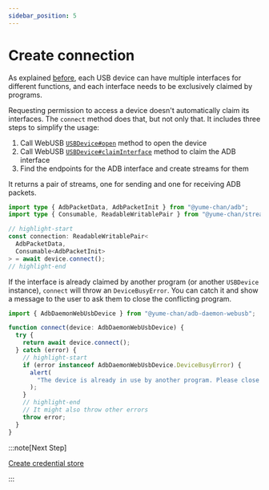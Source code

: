 ---
sidebar_position: 5
---

# Create connection

As explained [before](./index.mdx#exclusivity), each USB device can have multiple interfaces for different functions, and each interface needs to be exclusively claimed by programs.

Requesting permission to access a device doesn't automatically claim its interfaces. The `connect` method does that, but not only that. It includes three steps to simplify the usage:

1. Call WebUSB [`USBDevice#open`](https://developer.mozilla.org/en-US/docs/Web/API/USBDevice/open) method to open the device
2. Call WebUSB [`USBDevice#claimInterface`](https://developer.mozilla.org/en-US/docs/Web/API/USBDevice/claimInterface) method to claim the ADB interface
3. Find the endpoints for the ADB interface and create streams for them

It returns a pair of streams, one for sending and one for receiving ADB packets.

```ts transpile
import type { AdbPacketData, AdbPacketInit } from "@yume-chan/adb";
import type { Consumable, ReadableWritablePair } from "@yume-chan/stream-extra";

// highlight-start
const connection: ReadableWritablePair<
  AdbPacketData,
  Consumable<AdbPacketInit>
> = await device.connect();
// highlight-end
```

If the interface is already claimed by another program (or another `USBDevice` instance), `connect` will throw an `DeviceBusyError`. You can catch it and show a message to the user to ask them to close the conflicting program.

```ts transpile
import { AdbDaemonWebUsbDevice } from "@yume-chan/adb-daemon-webusb";

function connect(device: AdbDaemonWebUsbDevice) {
  try {
    return await device.connect();
  } catch (error) {
    // highlight-start
    if (error instanceof AdbDaemonWebUsbDevice.DeviceBusyError) {
      alert(
        "The device is already in use by another program. Please close the program and try again."
      );
    }
    // highlight-end
    // It might also throw other errors
    throw error;
  }
}
```

:::note[Next Step]

[Create credential store](../credential-store.mdx)

:::
